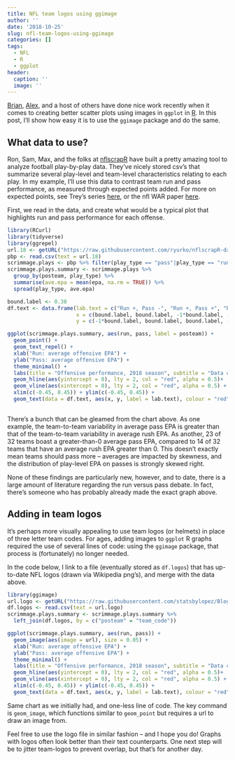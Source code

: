 ```yaml
---
title: NFL team logos using ggimage
author: ''
date: '2018-10-25'
slug: nfl-team-logos-using-ggimage
categories: []
tags:
  - NFL
  - R
  - ggplot
header:
  caption: ''
  image: ''
---
```



[Brian](https://twitter.com/bburkeESPN/status/1055150920340774912), [Alex](https://twitter.com/abresler/status/1055446174730240000), and a host of others have done nice work recently when it comes to creating better scatter plots using images in `ggplot` in [R](https://cran.r-project.org/). In this post, I'll show how easy it is to use the `ggimage` package and do the same.

## What data to use?

Ron, Sam, Max, and the folks at [nflscrapR](https://github.com/maksimhorowitz/nflscrapR) have built a pretty amazing tool to analyze football play-by-play data. They've nicely stored csv's that summarize several play-level and team-level characteristics relating to each play. In my example, I'll use this data to contrast team run and pass performance, as measured through expected points added. For more on expected points, see Trey's series [here](http://thespread.us/expected-points.html), or the nfl WAR paper [here](https://arxiv.org/abs/1802.00998).

First, we read in the data, and create what would be a typical plot that highlights run and pass performance for each offense.

```r
library(RCurl)
library(tidyverse)
library(ggrepel)
url.18 <- getURL("https://raw.githubusercontent.com/ryurko/nflscrapR-data/master/play_by_play_data/regular_season/reg_pbp_2018.csv")
pbp <- read.csv(text = url.18)
scrimmage.plays <- pbp %>% filter(play_type == "pass"|play_type == "run")
scrimmage.plays.summary <- scrimmage.plays %>% 
  group_by(posteam, play_type) %>% 
  summarise(ave.epa = mean(epa, na.rm = TRUE)) %>%
  spread(play_type, ave.epa)

bound.label <- 0.38
df.text <- data.frame(lab.text = c("Run +, Pass -", "Run +, Pass +", "Run -, Pass +", "Run -, Pass -"), 
                      x = c(bound.label, bound.label, -1*bound.label, -1*bound.label), 
                      y = c(-1*bound.label, bound.label, bound.label, -1*bound.label))

ggplot(scrimmage.plays.summary, aes(run, pass, label = posteam)) + 
  geom_point() + 
  geom_text_repel() + 
  xlab("Run: average offensive EPA") + 
  ylab("Pass: average offensive EPA") + 
  theme_minimal() + 
  labs(title = "Offensive performance, 2018 season", subtitle = "Data courtesy: nflscrapR") + 
  geom_hline(aes(yintercept = 0), lty = 2, col = "red", alpha = 0.5)+ 
  geom_vline(aes(xintercept = 0), lty = 2, col = "red", alpha = 0.5) + 
  xlim(c(-0.45, 0.45)) + ylim(c(-0.45, 0.45)) + 
  geom_text(data = df.text, aes(x, y, label = lab.text), colour = "red")
  
```

There's a bunch that can be gleamed from the chart above. As one example, the team-to-team variability in average pass EPA is greater than that of the team-to-team variability in average rush EPA. As another, 23 of 32 teams boast a greater-than-0 average pass EPA, compared to 14 of 32 teams that have an average rush EPA greater than 0. This doesn't exactly mean teams should pass more -- averages are impacted by skewness, and the distribution of play-level EPA on passes is strongly skewed right.

None of these findings are particularly new, however, and to date, there is a large amount of literature regarding the run versus pass debate. In fact, there's someone who has probably already made the exact graph above.

## Adding in team logos

It's perhaps more visually appealing to use team logos (or helmets) in place of three letter team codes. For ages, adding images to `ggplot` R graphs required the use of several lines of code: using the `ggimage` package, that process is (fortunately) no longer needed.

In the code below, I link to a file (eventually stored as `df.logos`) that has up-to-date NFL logos (drawn via Wikipedia png's), and merge with the data above. 

```r
library(ggimage)
url.logo <- getURL("https://raw.githubusercontent.com/statsbylopez/BlogPosts/master/nfl_teamlogos.csv")
df.logos <- read.csv(text = url.logo)
scrimmage.plays.summary <- scrimmage.plays.summary %>% 
  left_join(df.logos, by = c("posteam" = "team_code"))

ggplot(scrimmage.plays.summary, aes(run, pass)) + 
  geom_image(aes(image = url), size = 0.05) + 
  xlab("Run: average offensive EPA") + 
  ylab("Pass: average offensive EPA") + 
  theme_minimal() + 
  labs(title = "Offensive performance, 2018 season", subtitle = "Data courtesy: nflscrapR") + 
  geom_hline(aes(yintercept = 0), lty = 2, col = "red", alpha = 0.5)+ 
  geom_vline(aes(xintercept = 0), lty = 2, col = "red", alpha = 0.5) + 
  xlim(c(-0.45, 0.45)) + ylim(c(-0.45, 0.45)) + 
  geom_text(data = df.text, aes(x, y, label = lab.text), colour = "red")
```

Same chart as we initially had, and one-less line of code. The key command is `geom_image`, which functions similar to `geom_point` but requires a url to draw an image from. 

Feel free to use the logo file in similar fashion -- and I hope you do! Graphs with logos often look better than their text counterparts. One next step will be to jitter team-logos to prevent overlap, but that's for another day. 